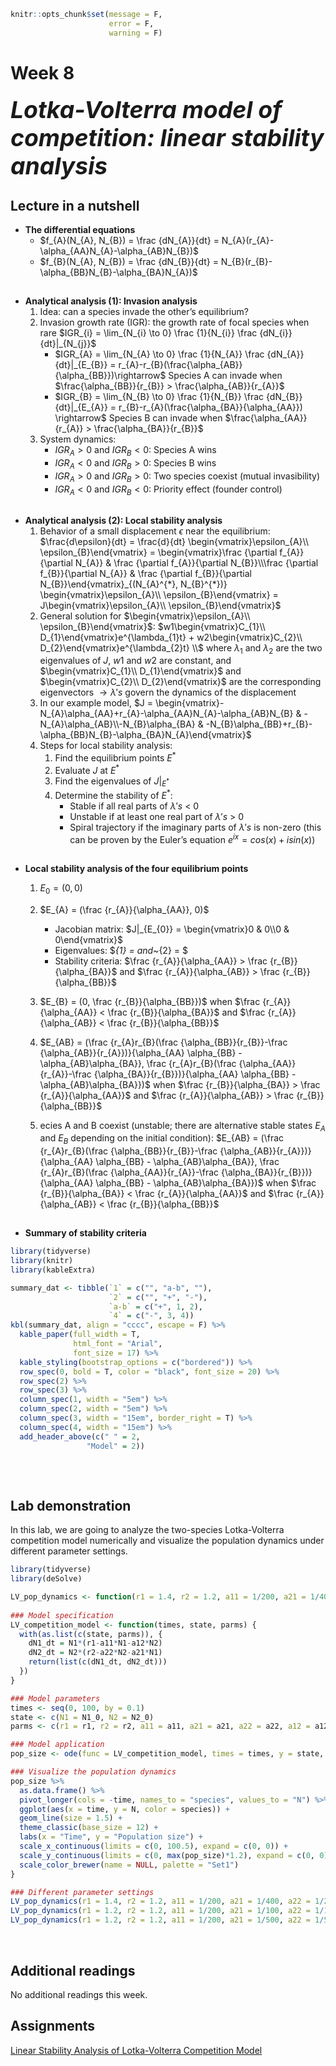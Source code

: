 ```r
knitr::opts_chunk$set(message = F, 
                      error = F, 
                      warning = F)

```

# Week 8 {-} 
<div style = "font-size: 28pt"> **_Lotka-Volterra model of competition: linear stability analysis_**</div>

## Lecture in a nutshell {-}

* **The differential equations**
    * $f_{A}(N_{A}, N_{B}) = \frac {dN_{A}}{dt} = N_{A}(r_{A}-\alpha_{AA}N_{A}-\alpha_{AB}N_{B})$
    * $f_{B}(N_{A}, N_{B}) = \frac {dN_{B}}{dt} = N_{B}(r_{B}-\alpha_{BB}N_{B}-\alpha_{BA}N_{A})$

<div style="height:1px ;"><br></div> 

* **Analytical analysis (1): Invasion analysis**
    1. Idea: can a species invade the other's equilibrium?
    2. Invasion growth rate (IGR): the growth rate of focal species when rare 
    $IGR_{i} =  \lim_{N_{i} \to 0} \frac {1}{N_{i}} \frac {dN_{i}}{dt}|_{N_{j}}$
        * $IGR_{A} = \lim_{N_{A} \to 0} \frac {1}{N_{A}} \frac {dN_{A}}{dt}|_{E_{B}} = r_{A}-r_{B}(\frac{\alpha_{AB}}{\alpha_{BB}})\rightarrow$ Species A can invade when $\frac{\alpha_{BB}}{r_{B}} > \frac{\alpha_{AB}}{r_{A}}$     
        * $IGR_{B} = \lim_{N_{B} \to 0} \frac {1}{N_{B}} \frac {dN_{B}}{dt}|_{E_{A}} = r_{B}-r_{A}(\frac{\alpha_{BA}}{\alpha_{AA}}) \rightarrow$ Species B can invade when $\frac{\alpha_{AA}}{r_{A}} > \frac{\alpha_{BA}}{r_{B}}$ 
    3. System dynamics:
        * $IGR_{A} > 0$ and $IGR_{B} < 0$: Species A wins
        * $IGR_{A} < 0$ and $IGR_{B} > 0$: Species B wins
        * $IGR_{A} > 0$ and $IGR_{B} > 0$: Two species coexist (mutual invasibility)
        * $IGR_{A} < 0$ and $IGR_{B} < 0$: Priority effect (founder control)

<div style="height:1px ;"><br></div> 

* **Analytical analysis (2): Local stability analysis**
    1. Behavior of a small displacement $\epsilon$ near the equilibrium: $\frac{d\epsilon}{dt} = \frac{d}{dt} \begin{vmatrix}\epsilon_{A}\\ \epsilon_{B}\end{vmatrix} = \begin{vmatrix}\frac {\partial f_{A}}{\partial N_{A}} & \frac {\partial f_{A}}{\partial N_{B}}\\\frac {\partial f_{B}}{\partial N_{A}} & \frac {\partial f_{B}}{\partial N_{B}}\end{vmatrix}_{(N_{A}^{*}, N_{B}^{*})} \begin{vmatrix}\epsilon_{A}\\ \epsilon_{B}\end{vmatrix} = J\begin{vmatrix}\epsilon_{A}\\ \epsilon_{B}\end{vmatrix}$
    2. General solution for $\begin{vmatrix}\epsilon_{A}\\ \epsilon_{B}\end{vmatrix}$: $w1\begin{vmatrix}C_{1}\\ D_{1}\end{vmatrix}e^{\lambda_{1}t} + w2\begin{vmatrix}C_{2}\\ D_{2}\end{vmatrix}e^{\lambda_{2}t} \\$
    where $\lambda_{1}$ and $\lambda_{2}$ are the two eigenvalues of $J$, $w1$ and $w2$ are constant, and $\begin{vmatrix}C_{1}\\ D_{1}\end{vmatrix}$ and $\begin{vmatrix}C_{2}\\ D_{2}\end{vmatrix}$ are the corresponding eigenvectors
    $\to \lambda's$ govern the dynamics of the displacement
    3. In our example model, $J = \begin{vmatrix}-N_{A}\alpha_{AA}+r_{A}-\alpha_{AA}N_{A}-\alpha_{AB}N_{B} & -N_{A}\alpha_{AB}\\-N_{B}\alpha_{BA} & -N_{B}\alpha_{BB}+r_{B}-\alpha_{BB}N_{B}-\alpha_{BA}N_{A}\end{vmatrix}$
    4. Steps for local stability analysis:
        1. Find the equilibrium points $E^{*}$
        2. Evaluate $J$ at $E^{*}$
        3. Find the eigenvalues of $J|_{E^{*}}$
        4. Determine the stability of $E^{*}$:
            * Stable if all real parts of $\lambda's$ < 0
            * Unstable if at least one real part of $\lambda's$ > 0
            * Spiral trajectory if the imaginary parts of $\lambda's$ is non-zero (this can be proven by the Euler's equation $e^{ix} = cos(x) + isin(x)$)

<div style="height:1px ;"><br></div> 

* **Local stability analysis of the four equilibrium points**
    1. $E_{0} = (0, 0)$
    2. $E_{A} = (\frac {r_{A}}{\alpha_{AA}}, 0)$ 
        * Jacobian matrix: $J|_{E_{0}} = \begin{vmatrix}0 & 0\\0 & 0\end{vmatrix}$
        * Eigenvalues: $\lambda_{1} = and~\lambda_{2} = $
        * Stability criteria: $\frac {r_{A}}{\alpha_{AA}} > \frac {r_{B}}{\alpha_{BA}}$ and $\frac {r_{A}}{\alpha_{AB}} > \frac {r_{B}}{\alpha_{BB}}$
    3. $E_{B} = (0, \frac {r_{B}}{\alpha_{BB}})$ when $\frac {r_{A}}{\alpha_{AA}} < \frac {r_{B}}{\alpha_{BA}}$ and $\frac {r_{A}}{\alpha_{AB}} < \frac {r_{B}}{\alpha_{BB}}$
    4. $E_{AB} = (\frac {r_{A}r_{B}(\frac {\alpha_{BB}}{r_{B}}-\frac {\alpha_{AB}}{r_{A}})}{\alpha_{AA} \alpha_{BB} - \alpha_{AB}\alpha_{BA}}, \frac {r_{A}r_{B}(\frac {\alpha_{AA}}{r_{A}}-\frac {\alpha_{BA}}{r_{B}})}{\alpha_{AA} \alpha_{BB} - \alpha_{AB}\alpha_{BA}})$ when $\frac {r_{B}}{\alpha_{BA}} > \frac {r_{A}}{\alpha_{AA}}$ and $\frac {r_{A}}{\alpha_{AB}} > \frac {r_{B}}{\alpha_{BB}}$
    
    5. ecies A and B coexist (unstable; there are alternative stable states $E_{A}$ and $E_{B}$ depending on the initial condition): $E_{AB} = (\frac {r_{A}r_{B}(\frac {\alpha_{BB}}{r_{B}}-\frac {\alpha_{AB}}{r_{A}})}{\alpha_{AA} \alpha_{BB} - \alpha_{AB}\alpha_{BA}}, \frac {r_{A}r_{B}(\frac {\alpha_{AA}}{r_{A}}-\frac {\alpha_{BA}}{r_{B}})}{\alpha_{AA} \alpha_{BB} - \alpha_{AB}\alpha_{BA}})$ when $\frac {r_{B}}{\alpha_{BA}} < \frac {r_{A}}{\alpha_{AA}}$ and $\frac {r_{A}}{\alpha_{AB}} < \frac {r_{B}}{\alpha_{BB}}$
    
<div style="height:1px ;"><br></div>

* **Summary of stability criteria**

```r
library(tidyverse)
library(knitr)
library(kableExtra)

summary_dat <- tibble(`1` = c("", "a-b", ""),
                      `2` = c("", "+", "-"),
                      `a-b` = c("+", 1, 2), 
                      `4` = c("-", 3, 4))
kbl(summary_dat, align = "cccc", escape = F) %>%  
  kable_paper(full_width = T, 
              html_font = "Arial",
              font_size = 17) %>%
  kable_styling(bootstrap_options = c("bordered")) %>%
  row_spec(0, bold = T, color = "black", font_size = 20) %>%
  row_spec(2) %>%
  row_spec(3) %>%
  column_spec(1, width = "5em") %>%
  column_spec(2, width = "5em") %>%
  column_spec(3, width = "15em", border_right = T) %>%
  column_spec(4, width = "15em") %>%
  add_header_above(c(" " = 2, 
                 "Model" = 2))

```



<div style="height:1px ;"><br></div>    
<br>


## Lab demonstration {-}

In this lab, we are going to analyze the two-species Lotka-Volterra competition model numerically and visualize the population dynamics under different parameter settings.

```r
library(tidyverse)
library(deSolve)

LV_pop_dynamics <- function(r1 = 1.4, r2 = 1.2, a11 = 1/200, a21 = 1/400, a22 = 1/200, a12 = 1/300, N1_0 = 10, N2_0 = 10) {
    
### Model specification
LV_competition_model <- function(times, state, parms) {
  with(as.list(c(state, parms)), {
    dN1_dt = N1*(r1-a11*N1-a12*N2)  
    dN2_dt = N2*(r2-a22*N2-a21*N1)
    return(list(c(dN1_dt, dN2_dt)))
  })
}

### Model parameters
times <- seq(0, 100, by = 0.1)
state <- c(N1 = N1_0, N2 = N2_0)
parms <- c(r1 = r1, r2 = r2, a11 = a11, a21 = a21, a22 = a22, a12 = a12)

### Model application
pop_size <- ode(func = LV_competition_model, times = times, y = state, parms = parms)

### Visualize the population dynamics
pop_size %>%
  as.data.frame() %>%
  pivot_longer(cols = -time, names_to = "species", values_to = "N") %>%
  ggplot(aes(x = time, y = N, color = species)) + 
  geom_line(size = 1.5) +
  theme_classic(base_size = 12) +
  labs(x = "Time", y = "Population size") +
  scale_x_continuous(limits = c(0, 100.5), expand = c(0, 0)) +
  scale_y_continuous(limits = c(0, max(pop_size)*1.2), expand = c(0, 0)) +
  scale_color_brewer(name = NULL, palette = "Set1")
}

### Different parameter settings
LV_pop_dynamics(r1 = 1.4, r2 = 1.2, a11 = 1/200, a21 = 1/400, a22 = 1/200, a12 = 1/300, N1_0 = 10, N2_0 = 10)  # stable coexistence
LV_pop_dynamics(r1 = 1.2, r2 = 1.2, a11 = 1/200, a21 = 1/100, a22 = 1/100, a12 = 1/300, N1_0 = 10, N2_0 = 10)  # N1 wins
LV_pop_dynamics(r1 = 1.2, r2 = 1.2, a11 = 1/200, a21 = 1/500, a22 = 1/500, a12 = 1/300, N1_0 = 10, N2_0 = 10)  # N2 wins

```
<br>

## Additional readings {-}

No additional readings this week.
<br>

## Assignments {-}

[Linear Stability Analysis of Lotka-Volterra Competition Model](./Assignments/Week8_LV Competition Model.pdf){target="_blank"}

<!-- [Suggested Solutions](./Assignments/Week8_LV Competition Model_with_Solutions.pdf){target="_blank"} -->






